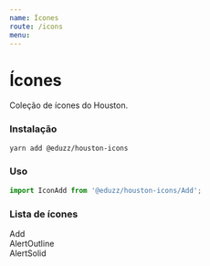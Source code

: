 ```yaml
---
name: Ícones
route: /icons
menu:
---
```



# Ícones

Coleção de ícones do Houston.

### Instalação

```bash
yarn add @eduzz/houston-icons
```

### Uso

```js
import IconAdd from '@eduzz/houston-icons/Add';
```

### Lista de ícones

<div className='list-icons'>
  <div className='icon-preview'>
    <IconAdd size='large' />
    <div className='name'>Add</div>
  </div>
  <div className='icon-preview'>
    <IconAlertOutline size='large' />
    <div className='name'>AlertOutline</div>
  </div>
  <div className='icon-preview'>
    <IconAlertSolid size='large' />
    <div className='name'>AlertSolid</div>
  </div>
</div>
